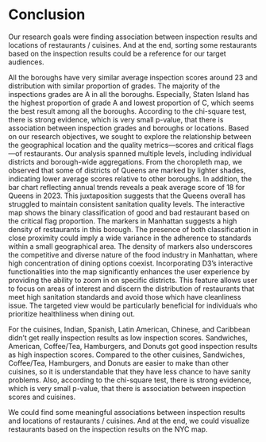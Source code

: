 # Conclusion

Our research goals were finding association between inspection results and locations of restaurants / cuisines. And at the end, sorting some restaurants based on the inspection results could be a reference for our target audiences. 

All the boroughs have very similar average inspection scores around 23 and distribution with similar proportion of grades. The majority of the inspections grades are A in all the boroughs. Especially, Staten Island has the highest proportion of grade A and lowest proportion of C, which seems the best result among all the boroughs. According to the chi-square test, there is strong evidence, which is very small p-value, that there is association between inspection grades and boroughs or locations.
Based on our research objectives, we sought to explore the relationship between the geographical location and the quality metrics—scores and critical flags—of restaurants. Our analysis spanned multiple levels, including individual districts and borough-wide aggregations. From the choropleth map, we observed that some of districts of Queens are marked by lighter shades, indicating lower average scores relative to other boroughs. In addition, the bar chart reflecting annual trends reveals a peak average score of 18 for Queens in 2023. This juxtaposition suggests that the Queens overall has struggled to maintain consistent sanitation quality levels. The interactive map shows the binary classification of good and bad restaurant based on the critical flag proportion. The markers in Manhattan suggests a high density of restaurants in this borough. The presence of both classification in close proximity could imply a wide variance in the adherence to standards within a small geographical area. The density of markers also underscores the competitive and diverse nature of the food industry in Manhattan, where high concentration of dining options coexist. Incorporating D3's interactive functionalities into the map significantly enhances the user experience by providing the ability to zoom in on specific districts. This feature allows user to focus on areas of interest and discern the distribution of restaurants that meet high sanitation standards and avoid those which have cleanliness issue. The targeted view would be particularly beneficial for individuals who prioritize healthliness when dining out.

For the cuisines, Indian, Spanish, Latin American, Chinese, and Caribbean didn't get really inspection results as low inspection scores. Sandwiches, American, Coffee/Tea, Hamburgers, and Donuts got good inspection results as high inspection scores. Compared to the other cuisines, Sandwiches, Coffee/Tea, Hamburgers, and Donuts are easier to make than other cuisines, so it is understandable that they have less chance to have sanity problems. Also, according to the chi-square test, there is strong evidence, which is very small p-value, that there is association between inspection scores and cuisines.

We could find some meaningful associations between inspection results and locations of restaurants / cuisines. And at the end, we could visualize restaurants based on the inspection results on the NYC map.

